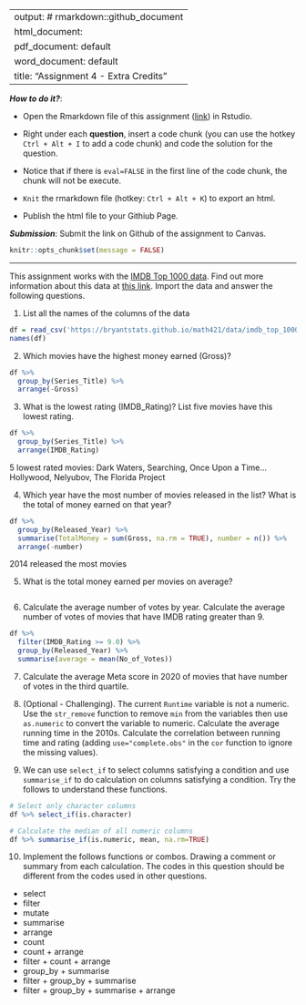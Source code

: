 
---
output: # rmarkdown::github_document
  html_document:
  pdf_document: default
  word_document: default
title: "Assignment 4 - Extra Credits"
---

***How to do it?***: 

- Open the Rmarkdown file of this assignment ([link](assignment4_extra_credits.Rmd)) in Rstudio. 

- Right under each **question**, insert  a code chunk (you can use the hotkey `Ctrl + Alt + I` to add a code chunk) and code the solution for the question. 

- Notice that if there is `eval=FALSE` in the first line of the code chunk, the chunk will not be execute.

- `Knit` the rmarkdown file (hotkey: `Ctrl + Alt + K`) to export an html.  

-  Publish the html file to your Githiub Page. 

***Submission***: Submit the link on Github of the assignment to Canvas. 

```r
knitr::opts_chunk$set(message = FALSE)
```

-------

This assignment works with the [IMDB Top 1000 data](../data/imdb_top_1000.csv).  Find out more information about this data at [this link](https://www.kaggle.com/datasets/harshitshankhdhar/imdb-dataset-of-top-1000-movies-and-tv-shows).  Import the data and answer the following questions. 

1. List all the names of the columns of the data

```r
df = read_csv('https://bryantstats.github.io/math421/data/imdb_top_1000.csv')
names(df)
```

2. Which movies have the highest money earned (Gross)?

```r
df %>% 
  group_by(Series_Title) %>% 
  arrange(-Gross)
```


3. What is the lowest rating (IMDB_Rating)?  List five movies have this lowest rating.

```r
df %>% 
  group_by(Series_Title) %>% 
  arrange(IMDB_Rating)
```
5 lowest rated movies: Dark Waters, Searching, Once Upon a Time...Hollywood, Nelyubov, The Florida Project

4. Which year have the most number of movies released in the list?  What is the total of money earned on that year?

```r
df %>% 
  group_by(Released_Year) %>% 
  summarise(TotalMoney = sum(Gross, na.rm = TRUE), number = n()) %>% 
  arrange(-number)
```
2014 released the most movies

5. What is the total money earned per movies on average?

```r

```


6. Calculate the average number of votes by year. Calculate the average number of votes of movies that have IMDB rating greater than 9.

```r
df %>% 
  filter(IMDB_Rating >= 9.0) %>% 
  group_by(Released_Year) %>% 
  summarise(average = mean(No_of_Votes)) 
```


7. Calculate the average Meta score in 2020 of movies that have number of votes in the third quartile. 

8. (Optional - Challenging). The current `Runtime` variable is not a numeric. Use the `str_remove` function to remove ` min` from the variables then use `as.numeric` to convert the variable to numeric. Calculate the average running time in the 2010s. Calculate the correlation between running time and rating (adding `use="complete.obs"` in the `cor` function to ignore the missing values).  

9. We can use `select_if` to select columns satisfying a condition and use `summarise_if` to do calculation on columns satisfying a condition.  Try the follows to understand these functions. 

```r
# Select only character columns
df %>% select_if(is.character)

# Calculate the median of all numeric columns
df %>% summarise_if(is.numeric, mean, na.rm=TRUE)
```


10. Implement the follows functions or combos. Drawing a comment or summary from each calculation. The codes in this question should be different from the codes used in other questions.

- select
- filter
- mutate
- summarise
- arrange
- count
- count + arrange
- filter + count + arrange
- group_by + summarise
- filter + group_by + summarise
- filter + group_by + summarise + arrange